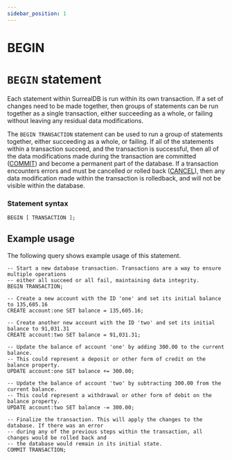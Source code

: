 ```yaml
---
sidebar_position: 1
---
```


# BEGIN

# `BEGIN` statement

Each statement within SurrealDB is run within its own transaction. If a set of changes need to be made together, then groups of statements can be run together as a single transaction, either succeeding as a whole, or failing without leaving any residual data modifications.

The `BEGIN TRANSACTION` statement can be used to run a group of statements together, either succeeding as a whole, or failing. If all of the statements within a transaction succeed, and the transaction is successful, then all of the data modifications made during the transaction are committed ([COMMIT](/docs/surrealdb/surrealql/statements/commit)) and become a permanent part of the database. If a transaction encounters errors and must be cancelled or rolled back ([CANCEL](/docs/surrealdb/surrealql/statements/cancel)), then any data modification made within the transaction is rolledback, and will not be visible within the database.

### Statement syntax

```surql title="SurrealQL Syntax"
BEGIN [ TRANSACTION ];
```

## Example usage

The following query shows example usage of this statement.

```surql
-- Start a new database transaction. Transactions are a way to ensure multiple operations
-- either all succeed or all fail, maintaining data integrity.
BEGIN TRANSACTION;

-- Create a new account with the ID 'one' and set its initial balance to 135,605.16
CREATE account:one SET balance = 135,605.16;

-- Create another new account with the ID 'two' and set its initial balance to 91,031.31
CREATE account:two SET balance = 91,031.31;

-- Update the balance of account 'one' by adding 300.00 to the current balance.
-- This could represent a deposit or other form of credit on the balance property.
UPDATE account:one SET balance += 300.00;

-- Update the balance of account 'two' by subtracting 300.00 from the current balance.
-- This could represent a withdrawal or other form of debit on the balance property.
UPDATE account:two SET balance -= 300.00;

-- Finalize the transaction. This will apply the changes to the database. If there was an error
-- during any of the previous steps within the transaction, all changes would be rolled back and
-- the database would remain in its initial state.
COMMIT TRANSACTION;
```
